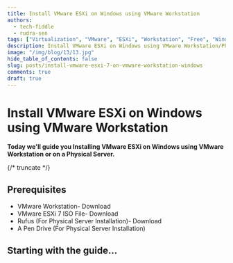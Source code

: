 ```yaml
---
title: Install VMware ESXi on Windows using VMware Workstation
authors:
  - tech-fiddle
  - rudra-sen
tags: ["Virtualization", "VMware", "ESXi", "Workstation", "Free", "Windows"]
description: Install VMware ESXi on Windows using VMware Workstation/Physical Server.
image: "/img/blog/13/13.jpg"
hide_table_of_contents: false
slug: posts/install-vmware-esxi-7-on-vmware-workstation-windows
comments: true
draft: true
---
```


# Install VMware ESXi on Windows using VMware Workstation

**Today we'll guide you Installing VMware ESXi on Windows using VMware Workstation or on a Physical Server.**

{/* truncate */}

## Prerequisites

- VMware Workstation- Download
- VMware ESXi 7 ISO File- Download
- Rufus (For Physical Server Installation)- Download
- A Pen Drive (For Physical Server Installation)

## Starting with the guide...

